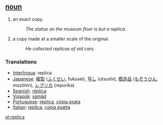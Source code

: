 == [[noun]] ==
#an exact copy.
#:''The statue on the museum floor is but a replica''.
#a copy made at a smaller scale of the original.
#:''He collected replicas of old cars''.

=== Translations ===
*[[Interlingua]]: replica
*[[Japanese]]: [[複製]] ([[ふくせい]], fukusei), [[写し]] (utsushi), [[模造品]] ([[もぞうひん]], mozōhin), [[レプリカ]] (repurika)
*[[Spanish]]: [[réplica]]
*[[Volapük]]: [[samäd]]
*[[Portuguese]]: [[réplica]], [[cópia exata]]
*[[Italian]]: [[replica]], [[copia esatta]]

[[pl:replica]]